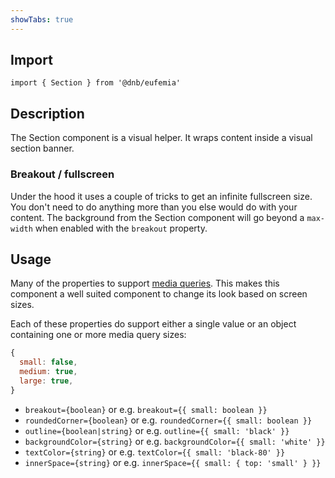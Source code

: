 ```yaml
---
showTabs: true
---
```


## Import

```tsx
import { Section } from '@dnb/eufemia'
```

## Description

The Section component is a visual helper. It wraps content inside a visual section banner.

### Breakout / fullscreen

Under the hood it uses a couple of tricks to get an infinite fullscreen size. You don't need to do anything more than you else would do with your content. The background from the Section component will go beyond a `max-width` when enabled with the `breakout` property.

## Usage

Many of the properties to support [media queries](/uilib/layout/media-queries/). This makes this component a well suited component to change its look based on screen sizes.

Each of these properties do support either a single value or an object containing one or more media query sizes:

```js
{
  small: false,
  medium: true,
  large: true,
}
```

- `breakout={boolean}` or e.g. `breakout={{ small: boolean }}`
- `roundedCorner={boolean}` or e.g. `roundedCorner={{ small: boolean }}`
- `outline={boolean|string}` or e.g. `outline={{ small: 'black' }}`
- `backgroundColor={string}` or e.g. `backgroundColor={{ small: 'white' }}`
- `textColor={string}` or e.g. `textColor={{ small: 'black-80' }}`
- `innerSpace={string}` or e.g. `innerSpace={{ small: { top: 'small' } }}`
